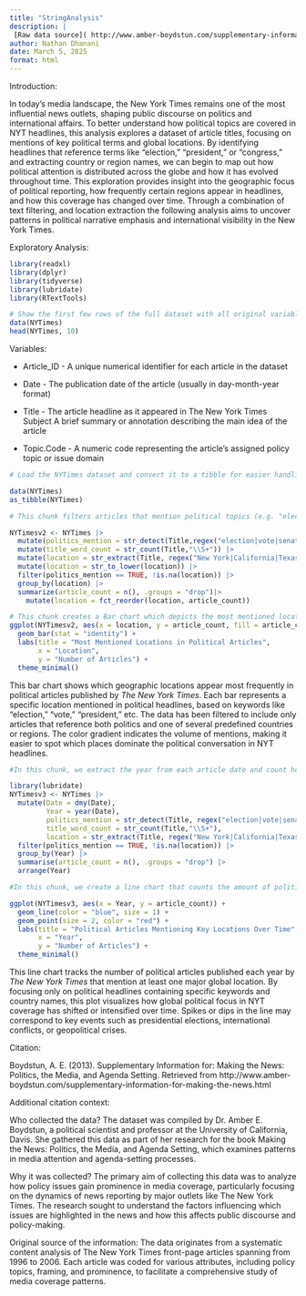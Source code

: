```yaml
---
title: "StringAnalysis"
description: |
 [Raw data source]( http://www.amber-boydstun.com/supplementary-information-for-making-the-news.html)
author: Nathan Dhanani
date: March 5, 2025
format: html
---
```


Introduction:

In today’s media landscape, the New York Times remains one of the most influential news outlets, shaping public discourse on politics and international affairs. To better understand how political topics are covered in NYT headlines, this analysis explores a dataset of article titles, focusing on mentions of key political terms and global locations. By identifying headlines that reference terms like “election,” “president,” or “congress,” and extracting country or region names, we can begin to map out how political attention is distributed across the globe and how it has evolved throughout time. This exploration provides insight into the geographic focus of political reporting, how frequently certain regions appear in headlines, and how this coverage has changed over time. Through a combination of text filtering, and location extraction the following analysis aims to uncover patterns in political narrative emphasis and international visibility in the New York Times.

Exploratory Analysis:

```r
library(readxl)
library(dplyr)
library(tidyverse)
library(lubridate)
library(RTextTools)

# Show the first few rows of the full dataset with all original variables
data(NYTimes)
head(NYTimes, 10)
```

Variables:

-   Article_ID - A unique numerical identifier for each article in the dataset

-   Date - The publication date of the article (usually in day-month-year format)

-   Title - The article headline as it appeared in The New York Times Subject A brief summary or annotation describing the main idea of the article

-   Topic.Code - A numeric code representing the article’s assigned policy topic or issue domain

```r
# Load the NYTimes dataset and convert it to a tibble for easier handling

data(NYTimes)
as_tibble(NYTimes)
```

```r
# This chunk filters articles that mention political topics (e.g. "election", "president", "congress") and extracts geographic keywords. It then counts how many political headlines include each location.

NYTimesv2 <- NYTimes |>
  mutate(politics_mention = str_detect(Title,regex("election|vote|senate|president|congress|politics|congress|clinton|trump", ignore_case = TRUE))) |>
  mutate(title_word_count = str_count(Title,"\\S+")) |>
  mutate(location = str_extract(Title, regex("New York|California|Texas|France|Russia|China|Japan|Mexico|Bosnia|Serbia|Germany|UK|USA", ignore_case = TRUE)))|>
  mutate(location = str_to_lower(location)) |>
  filter(politics_mention == TRUE, !is.na(location)) |>
  group_by(location) |>
  summarize(article_count = n(), .groups = "drop")|>
    mutate(location = fct_reorder(location, article_count))  

```

```r

# This chunk creates a Bar chart which depicts the most mentioned locations in political articles
ggplot(NYTimesv2, aes(x = location, y = article_count, fill = article_count)) +
  geom_bar(stat = "identity") +
  labs(title = "Most Mentioned Locations in Political Articles",
       x = "Location",
       y = "Number of Articles") +
  theme_minimal()
```

This bar chart shows which geographic locations appear most frequently in political articles published by *The New York Times*. Each bar represents a specific location mentioned in political headlines, based on keywords like “election,” “vote,” “president,” etc. The data has been filtered to include only articles that reference both politics and one of several predefined countries or regions. The color gradient indicates the volume of mentions, making it easier to spot which places dominate the political conversation in NYT headlines.

```r

#In this chunk, we extract the year from each article date and count how many political headlines occurred each year. This helps us track The New York Times political coverage volume over time.

library(lubridate)
NYTimesv3 <- NYTimes |>
  mutate(Date = dmy(Date),  
         Year = year(Date),
         politics_mention = str_detect(Title, regex("election|vote|senate|president|congress|politics|congress|clinton|trump", ignore_case = TRUE)),
         title_word_count = str_count(Title,"\\S+"),
         location = str_extract(Title, regex("New York|California|Texas|France|Russia|China|Japan|Mexico|Bosnia|Serbia|Germany|UK|USA", ignore_case = TRUE))) |>
  filter(politics_mention == TRUE, !is.na(location)) |>
  group_by(Year) |>
  summarise(article_count = n(), .groups = "drop") |>
  arrange(Year)
```

```r

#In this chunk, we create a line chart that counts the amount of political article frequency by year

ggplot(NYTimesv3, aes(x = Year, y = article_count)) +
  geom_line(color = "blue", size = 1) +
  geom_point(size = 2, color = "red") +
  labs(title = "Political Articles Mentioning Key Locations Over Time",
       x = "Year",
       y = "Number of Articles") +
  theme_minimal()
```

This line chart tracks the number of political articles published each year by *The New York Times* that mention at least one major global location. By focusing only on political headlines containing specific keywords and country names, this plot visualizes how global political focus in NYT coverage has shifted or intensified over time. Spikes or dips in the line may correspond to key events such as presidential elections, international conflicts, or geopolitical crises.

Citation:

Boydstun, A. E. (2013). Supplementary Information for: Making the News: Politics, the Media, and Agenda Setting. Retrieved from http://www.amber-boydstun.com/supplementary-information-for-making-the-news.html

Additional citation context:

Who collected the data? The dataset was compiled by Dr. Amber E. Boydstun, a political scientist and professor at the University of California, Davis. She gathered this data as part of her research for the book Making the News: Politics, the Media, and Agenda Setting, which examines patterns in media attention and agenda-setting processes.

Why it was collected? The primary aim of collecting this data was to analyze how policy issues gain prominence in media coverage, particularly focusing on the dynamics of news reporting by major outlets like The New York Times. The research sought to understand the factors influencing which issues are highlighted in the news and how this affects public discourse and policy-making.

Original source of the information: The data originates from a systematic content analysis of The New York Times front-page articles spanning from 1996 to 2006. Each article was coded for various attributes, including policy topics, framing, and prominence, to facilitate a comprehensive study of media coverage patterns.
